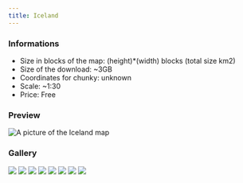 ---
title: Iceland
---


### Informations
* Size in blocks of the map: (height)*(width) blocks (total size km2)
* Size of the download: ~3GB
* Coordinates for chunky: unknown
* Scale: ~1:30
* Price: Free

### Preview
<img src="/img/maps/previews/europe/Iceland.webp" alt="A picture of the Iceland map"></img>  

### Gallery
<Slider dots infinite arrows={false} slidesToShow={1} slidesToScroll={1} pauseOnHover speed={500} autoplay autoplaySpeed={3000}>
    <img src="/img/maps/gallery/europe/iceland/0.webp"></img>
    <img src="/img/maps/gallery/europe/iceland/1.webp"></img>
    <img src="/img/maps/gallery/europe/iceland/2.webp"></img>
    <img src="/img/maps/gallery/europe/iceland/3.webp"></img>
    <img src="/img/maps/gallery/europe/iceland/4.webp"></img>
    <img src="/img/maps/gallery/europe/iceland/5.webp"></img>
    <img src="/img/maps/gallery/europe/iceland/6.webp"></img>
    <img src="/img/maps/gallery/europe/iceland/7.webp"></img>
</Slider>